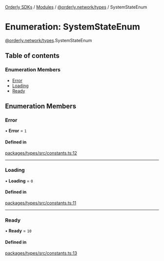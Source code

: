 [Orderly SDKs](./../README) / [Modules](./../modules) / [@orderly.network/types](./../modules/orderly_network_types) / SystemStateEnum

# Enumeration: SystemStateEnum

[@orderly.network/types](./../modules/orderly_network_types).SystemStateEnum

## Table of contents

### Enumeration Members

- [Error](./orderly_network_types.SystemStateEnum#error)
- [Loading](./orderly_network_types.SystemStateEnum#loading)
- [Ready](./orderly_network_types.SystemStateEnum#ready)

## Enumeration Members

### Error

• **Error** = ``1``

#### Defined in

[packages/types/src/constants.ts:12](https://github.com/OrderlyNetwork/js-sdk/blob/b4bb4035/packages/types/src/constants.ts#L12)

___

### Loading

• **Loading** = ``0``

#### Defined in

[packages/types/src/constants.ts:11](https://github.com/OrderlyNetwork/js-sdk/blob/b4bb4035/packages/types/src/constants.ts#L11)

___

### Ready

• **Ready** = ``10``

#### Defined in

[packages/types/src/constants.ts:13](https://github.com/OrderlyNetwork/js-sdk/blob/b4bb4035/packages/types/src/constants.ts#L13)

